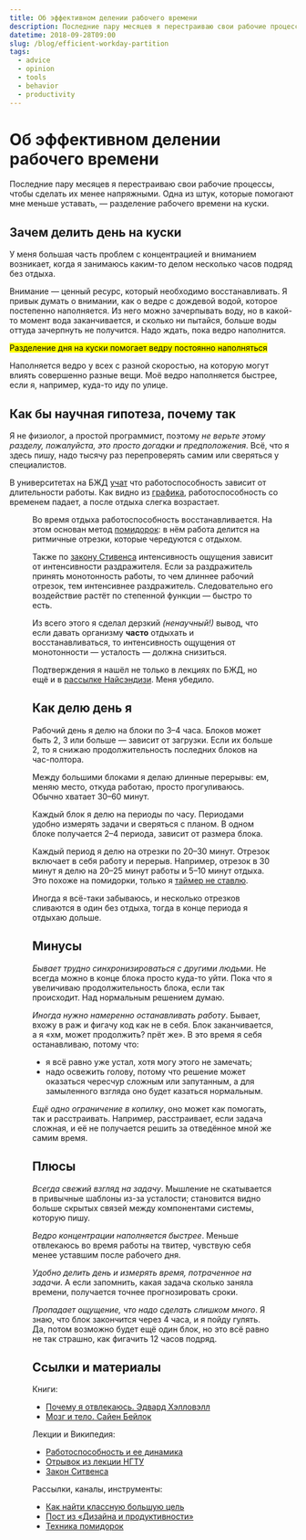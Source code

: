 ```yaml
---
title: Об эффективном делении рабочего времени
description: Последние пару месяцев я перестраиваю свои рабочие процессы, чтобы сделать их менее напряжными. Одна из штук, которая мне помогает меньше уставать — разделение рабочего времени на куски.
datetime: 2018-09-28T09:00
slug: /blog/efficient-workday-partition
tags:
  - advice
  - opinion
  - tools
  - behavior
  - productivity
---
```


# Об эффективном делении рабочего времени

Последние пару месяцев я перестраиваю свои рабочие процессы, чтобы сделать их менее напряжными. Одна из штук, которые помогают мне меньше уставать, — разделение рабочего времени на куски.

## Зачем делить день на куски

У меня большая часть проблем с концентрацией и вниманием возникает, когда я занимаюсь каким-то делом несколько часов подряд без отдыха.

Внимание — ценный ресурс, который необходимо восстанавливать. Я привык думать о внимании, как о ведре с дождевой водой, которое постепенно наполняется. Из него можно зачерпывать воду, но в какой-то момент вода заканчивается, и сколько ни пытайся, больше воды оттуда зачерпнуть не получится. Надо ждать, пока ведро наполнится.

<mark>Разделение дня на куски помогает ведру постоянно наполняться</mark>

Наполняется ведро у всех с разной скоростью, на которую могут влиять совершенно разные вещи. Моё ведро наполняется быстрее, если я, например, куда-то иду по улице.

## Как бы научная гипотеза, почему так

Я не физиолог, а простой программист, поэтому _не верьте этому разделу, пожалуйста, это просто догадки и предположения_. Всё, что я здесь пишу, надо тысячу раз перепроверять самим или сверяться у специалистов.

В университетах на БЖД [учат](http://cdot-nntu.ru/basebook/BJD/files/assets/basic-html/page22.html) что работоспособность зависит от длительности работы. Как видно из [графика](http://bzhde.ru/rabotosposobnost-i-ee-dinamika/), работоспособность со временем падает, а после отдыха слегка возрастает.

<Figure
  src="/img/blog/workability.png"
  alt="Кривые работоспособности человека"
  cite="http://bzhde.ru/rabotosposobnost-i-ee-dinamika/"
/>

Во время отдыха работоспособность восстанавливается. На этом основан метод [помидорок](http://pomodorro.net/): в нём работа делится на ритмичные отрезки, которые чередуются с отдыхом.

Также по [закону Стивенса](https://ru.wikipedia.org/wiki/Закон_Стивенса) интенсивность ощущения зависит от интенсивности раздражителя. Если за раздражитель принять монотонность работы, то чем длиннее рабочий отрезок, тем интенсивнее раздражитель. Следовательно его воздействие растёт по степенной функции — быстро то есть.

Из всего этого я сделал дерзкий _(ненаучный!)_ вывод, что если давать организму **часто** отдыхать и восстанавливаться, то интенсивность ощущения от монотонности — усталость — должна снизиться.

Подтверждения я нашёл не только в лекциях по БЖД, но ещё и в [рассылке Найсэндизи](https://mailchi.mp/niceandeasy/5g2d9b24iu-1165645?e=f5e4262653). Меня убедило.

## Как делю день я

Рабочий день я делю на блоки по 3–4 часа. Блоков может быть 2, 3 или больше — зависит от загрузки. Если их больше 2, то я снижаю продолжительность последних блоков на час-полтора.

Между большими блоками я делаю длинные перерывы: ем, меняю место, откуда работаю, просто прогуливаюсь. Обычно хватает 30–60 минут.

Каждый блок я делю на периоды по часу. Периодами удобно измерять задачи и сверяться с планом. В одном блоке получается 2–4 периода, зависит от размера блока.

Каждый период я делю на отрезки по 20–30 минут. Отрезок включает в себя работу и перерыв. Например, отрезок в 30 минут я делю на 20–25 минут работы и 5–10 минут отдыха. Это похоже на помидорки, только я [таймер не ставлю](https://t.me/desprod/341).

Иногда я всё-таки забываюсь, и несколько отрезков сливаются в один без отдыха, тогда в конце периода я отдыхаю дольше.

## Минусы

_Бывает трудно синхронизироваться с другими людьми_. Не всегда можно в конце блока просто куда-то уйти. Пока что я увеличиваю продолжительность блока, если так происходит. Над нормальным решением думаю.

_Иногда нужно намеренно останавливать работу_. Бывает, вхожу в раж и фигачу код как не в себя. Блок заканчивается, а я «хм, может продолжить? прёт же». В это время я себя останавливаю, потому что:

- я всё равно уже устал, хотя могу этого не замечать;
- надо освежить голову, потому что решение может оказаться чересчур сложным или запутанным, а для замыленного взгляда оно будет казаться нормальным.

_Ещё одно ограничение в копилку_, оно может как помогать, так и расстраивать. Например, расстраивает, если задача сложная, и её не получается решить за отведённое мной же самим время.

## Плюсы

_Всегда свежий взгляд на задачу_. Мышление не скатывается в привычные шаблоны из-за усталости; становится видно больше скрытых связей между компонентами системы, которую пишу.

_Ведро концентрации наполняется быстрее_. Меньше отвлекаюсь во время работы на твитер, чувствую себя менее уставшим после рабочего дня.

_Удобно делить день и измерять время, потраченное на задачи_. А если запомнить, какая задача сколько заняла времени, получается точнее прогнозировать сроки.

_Пропадает ощущение, что надо сделать слишком много_. Я знаю, что блок закончится через 4 часа, и я пойду гулять. Да, потом возможно будет ещё один блок, но это всё равно не так страшно, как фигачить 12 часов подряд.

## Ссылки и материалы

Книги:

- [Почему я отвлекаюсь. Эдвард Хэлловэлл](/blog/driven-to-distraction/)
- [Мозг и тело. Сайен Бейлок](/blog/how-the-body-knows-its-mind/)

Лекции и Википедия:

- [Работоспособность и ее динамика](http://bzhde.ru/rabotosposobnost-i-ee-dinamika/)
- [Отрывок из лекции НГТУ](http://cdot-nntu.ru/basebook/BJD/files/assets/basic-html/page22.html)
- [Закон Ситвенса](https://ru.wikipedia.org/wiki/Закон_Стивенса)

Рассылки, каналы, инструменты:

- [Как найти классную большую цель](https://mailchi.mp/niceandeasy/5g2d9b24iu-1165645?e=f5e4262653)
- [Пост из «Дизайна и продуктивности»](https://t.me/desprod/341)
- [Техника помидорок](http://pomodorro.net)
